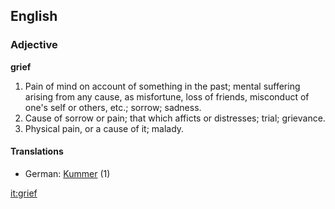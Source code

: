 ==English==

===Adjective===

'''grief'''

#Pain of mind on account of something in the past; mental suffering arising from any cause, as misfortune, loss of friends, misconduct of one's self or others, etc.; sorrow; sadness.
#Cause of sorrow or pain; that which afficts or distresses; trial; grievance.
#Physical pain, or a cause of it; malady.

====Translations====
* German: [[Kummer]] (1)

[[it:grief]]